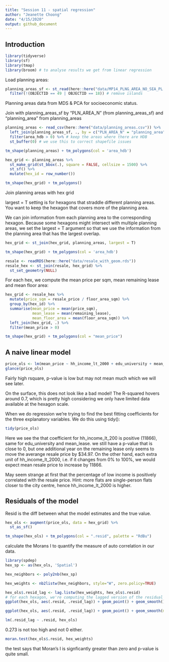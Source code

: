 ```yaml
---
title: "Session 11 - spatial regression"
author: "Jeanette Choong"
date: "4/15/2020"
output: github_document
---
```


## Introduction 

```r
library(tidyverse)
library(sf)
library(tmap)
library(broom) # to analyse results we get from linear regression
```

Load planning areas: 

```r
planning_areas_sf <- st_read(here::here("data/MP14_PLNG_AREA_NO_SEA_PL.shp")) %>% 
  filter(!(OBJECTID == 49 | OBJECTID == 18)) # remove islands
```

Planning areas data from MDS & PCA for socioeconomic status. 

Join with planning_areas_sf by "PLN_AREA_N" (from planning_areas_sf) and "planning_area" from planning_areas

```r
planning_areas <- read_csv(here::here("data/planning_areas.csv")) %>% 
  left_join(planning_areas_sf, ., by = c("PLN_AREA_N" = "planning_area")) %>% 
  filter(area_hdb > 0) %>% # keep the areas where there are HDB
  st_buffer(0) # we use this to correct shapefile issues
```

```r
tm_shape(planning_areas) + tm_polygons(col = 'area_hdb')
```

```r
hex_grid <- planning_areas %>%
  st_make_grid(st_bbox(.), square = FALSE, cellsize = 1500) %>% 
  st_sf() %>% 
  mutate(hex_id = row_number())

tm_shape(hex_grid) + tm_polygons()
```

Join planning areas with hex grid

largest = T setting is for hexagons that straddle different planning areas. You want to keep the hexagon that covers more of the planning area. 

We can join information from each planning area to the corresponding hexagon. Because some hexagons might intersect with multiple planning areas, we set the largest = T argument so that we use the information from the planning area that has the largest overlap.

```r
hex_grid <- st_join(hex_grid, planning_areas, largest = T)
```
```r
tm_shape(hex_grid) + tm_polygons(col = 'area_hdb')
```

```r
resale <- readRDS(here::here("data/resale_with_geom.rds"))
resale_hex <- st_join(resale, hex_grid) %>%
  st_set_geometry(NULL)
```

For each hex, we compute the mean price per sqm, mean remaining lease and mean floor area:

```r
hex_grid <- resale_hex %>%
  mutate(price_sqm = resale_price / floor_area_sqm) %>%
  group_by(hex_id) %>%
  summarise(mean_price = mean(price_sqm),
            mean_lease = mean(remaining_lease),
            mean_floor_area = mean(floor_area_sqm)) %>%
  left_join(hex_grid, .) %>%
  filter(mean_price > 0)

tm_shape(hex_grid) + tm_polygons(col = "mean_price")
```

## A naive linear model

```r
price_ols <- lm(mean_price ~ hh_income_lt_2000 + edu_university + mean_lease, data = hex_grid)
glance(price_ols)
```

Fairly high rsquare, p-value is low but may not mean much which we will see later. 

On the surface, this does not look like a bad model! The R-squared hovers around 0.7, which is pretty high considering we only have limited data available at the hexagon scale.

When we do regression we're trying to find the best fitting coefficients for the three explanatory variables. We do this using tidy():

```r
tidy(price_ols)
```

Here we see the that coefficient for hh_income_lt_200 is positive (11866), same for edu_university and mean_lease. we still have a p-value that is close to 0, but one additional year on the remaining lease only seems to move the averange resale price by $34.97. On the other hand, each extra unit of hh_income_lt_2000, i.e. if it changes from 0% to 100%, we would expect mean resale price to increase by 11866.

May seem strange at first that the percentage of low income is positively correlated with the resale price. Hint: more flats are single-person flats closer to the city centre, hence hh_income_lt_2000 is higher. 


## Residuals of the model

Resid is the diff between what the model estimates and the true value.

```r
hex_ols <- augment(price_ols, data = hex_grid) %>%
  st_as_sf()

tm_shape(hex_ols) + tm_polygons(col = ".resid", palette = "RdBu")
```

calculate the Morans I to quantify the measure of auto correlation in our data.

```r
library(spdep)
hex_sp <- as(hex_ols, 'Spatial')

hex_neighbors <- poly2nb(hex_sp)

hex_weights <- nb2listw(hex_neighbors, style="W", zero.policy=TRUE)

hex_ols$.resid_lag <- lag.listw(hex_weights, hex_ols$.resid)
# for each hexagon, we're computing the lagged version of the residual 
ggplot(hex_ols, aes(.resid, .resid_lag)) + geom_point() + geom_smooth()
```

```r
ggplot(hex_ols, aes(.resid, .resid_lag)) + geom_point() + geom_smooth(method = lm, se=FALSE)
```



```r
lm(.resid_lag ~ .resid, hex_ols)
```

0.273 is not too high and not 0 either. 

```r
moran.test(hex_ols$.resid, hex_weights)
```

the test says that Moran's I is signficantly greater than zero and p-value is quite small. 
